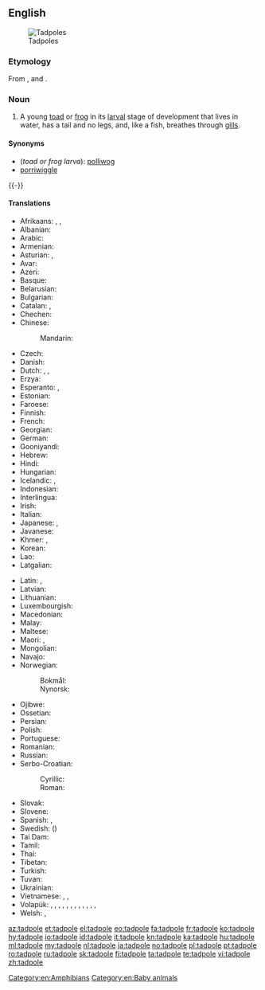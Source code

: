 ==English==
{{wikipedia}}
[[Image:Tadpoles 10 days.jpg|thumb|Tadpoles]]

===Etymology===
From {{etyl|enm|en}}, {{m|enm|tad||toad}} and {{m|enm|poll||head}}.

===Noun===
{{en-noun}}

# A young [[toad]] or [[frog]] in its [[larval]] stage of development that lives in water, has a tail and no legs, and, like a fish, breathes through [[gill]]s.

====Synonyms====
* (''toad or frog larva''): [[polliwog]]
* [[porriwiggle]]
{{-}}

====Translations====
{{trans-top|toad or frog larva}}
* Afrikaans: {{t|af|paddavis}}, {{t|af|paddavissie}}, {{t|af|kikvors}}
* Albanian: {{t|sq|fulterëz|f}}
* Arabic: {{t|ar|شُرْغُوف|m|tr=šurğūf|sc=Arab}}
* Armenian: {{t|hy|շերեփուկ}}
* Asturian: {{t|ast|renacuayu|m}}, {{t|ast|rancuayu|m}}
* Avar: {{t|av|къоркъотӏинчӏ|sc=Cyrl}}
* Azeri: {{t+|az|çömçəquyruq}}
* Basque: {{t|eu|zapaburu}}
* Belarusian: {{t|be|апало́нік|m}}
* Bulgarian: {{t|bg|попова лъжичка|f}}
* Catalan: {{t|ca|capgròs|m}}, {{t|ca|cullerot|m}}
* Chechen: {{t-needed|ce}}
* Chinese:
*: Mandarin: {{t+|cmn|蝌蚪|tr=kēdǒu|sc=Hani}}
* Czech: {{t+|cs|pulec|m}}
* Danish: {{t|da|haletudse|c}}
* Dutch: {{t+|nl|dikkopje|m}} {{qualifier|diminutive}}, {{t+|nl|dikkop|m}}, {{t+|nl|kikkervisje}} {{qualifier|diminutive}}
* Erzya: {{t|myv|ботпря}}
* Esperanto: {{t|eo|ranido}}, {{t|eo|bufido}}
* Estonian: {{t|et|kulles}}
* Faroese: {{t|fo|halapadda|f}}
* Finnish: {{t+|fi|nuijapää}}
* French: {{t+|fr|têtard|m}}
* Georgian: {{t|ka|თავკომბალა}}
* German: {{t+|de|Kaulquappe|f}}
* Gooniyandi: {{t|gni|gilyjirrjgi}}
* Hebrew: {{t|he|רֹאשָׁן|m|tr=rošan}}
* Hindi: {{t|hi|इल्ली|tr=illī|sc=Deva}}
* Hungarian: {{t+|hu|ebihal}}
* Icelandic: {{t|is|halakarta|f}}, {{t|is|froskungi|m}}
* Indonesian: {{t+|id|berudu}}
* Interlingua: {{t|ia|larva de rana}}
* Irish: {{t|ga|torbán|m}}
* Italian: {{t+|it|girino|m}}
* Japanese: {{t+|ja|おたまじゃくし|tr=おたまじゃくし, otamajakushi}}, {{t|ja|オタマジャクシ|tr=otamajakushi|sc=Jpan}}
* Javanese: {{t|jv|kecebong}}
* Khmer: {{t|km|កូនក្អុក|tr=koonk’ok|sc=Khmr}}, {{t|km|កូនពៀក|tr=koonpiek|sc=Khmr}}
* Korean: {{t+|ko|올챙이|sc=Kore}}
* Lao: {{t|lo|ຮວກ|sc=Laoo}}
* Latgalian: {{t|ltg|kūrcaklys|m}}
{{trans-mid}}
* Latin: {{t|la|ranunculus|m}}, {{t|la|ranula|f}}
* Latvian: {{t|lv|kurkulis|m}}
* Lithuanian: {{t|lt|buožgalvis}}
* Luxembourgish: {{t|lb|Kauzekapp|m}}
* Macedonian: {{t|mk|полногла́вец|m}}
* Malay: {{t|ms|berudu}}
* Maltese: {{t|mt|marżepp|m}}
* Maori: {{t|mi|hua poraka}}, {{t|mi|punua poraka}}
* Mongolian: {{t|mn|шанаган хорхой}}
* Navajo: {{t|nv|tsʼǫʼasánii}}
* Norwegian: 
*: Bokmål: {{t+|nb|rumpetroll|n}}
*: Nynorsk: {{t|nn|rumpetroll|n}}
* Ojibwe: {{t|oj|boodoonh}}
* Ossetian: {{t|os|къӕбила}}
* Persian: {{t|fa|بچه قورباغه|tr=bačče-ye qurbâğe}}
* Polish: {{t+|pl|kijanka|f}}
* Portuguese: {{t+|pt|girino|m}}
* Romanian: {{t+|ro|mormoloc|m}}
* Russian: {{t+|ru|голова́стик|m}}
* Serbo-Croatian:
*: Cyrillic: {{t|sh|пуноглавац|m}}
*: Roman: {{t+|sh|punoglavac|m}}
* Slovak: {{t+|sk|žubrienka|f}}
* Slovene: {{t|sl|paglavec|m}}
* Spanish: {{t+|es|renacuajo|m}}, {{t+|es|ranacuajo|m}}
* Swedish: ({{t+|sv|grodyngel|alt=grod}}){{t+|sv|yngel|c}}
* Tai Dam: {{t|blt|ʻkhuạk|sc=Tavt}}
* Tamil: {{t+|ta|தவளைக்குஞ்சு}}
* Thai: {{t|th|ลูกกบ|tr=lôok gòp|sc=Thai}}
* Tibetan: {{t|bo|ལྕོང་མོ|sc=Tibt}}
* Turkish: {{t+|tr|iribaş}}
* Tuvan: {{t|tyv|пага төлү}}
* Ukrainian: {{t|uk|пу́головок|m}}
* Vietnamese: {{t+|vi|nòng nọc}}, {{t|vi|nọc nọc}}, {{t|vi|óc nóc}}
* Volapük: {{qualifier|♂♀}} {{t|vo|frogalarvat}}, {{qualifier|♂}} {{t|vo|frogahilarvat}}, {{qualifier|♀}} {{t|vo|frogajilarvat}}, {{qualifier|♂♀ offspring}} {{t|vo|frogül}}, {{qualifier|♂ offspring}} {{t|vo|hifrogül}}, {{qualifier|♀ offspring}} {{t|vo|jifrogül}}, {{qualifier|♂♀ offspring}} {{t|vo|bufodül}}, {{qualifier|♂ offspring}} {{t|vo|hibufodül}}, {{qualifier|♀ offspring}} {{t|vo|jibufodül}}, {{qualifier|♂♀ offspring}} {{t|vo|rosipül}}, {{qualifier|♂ offspring}} {{t|vo|hirosipül}}, {{qualifier|♀ offspring}} {{t|vo|jirosipül}}, {{qualifier|obsolete}} {{t|vo|smafrog}}
* Welsh: {{t|cy|grifft|m}}, {{t+|cy|penbwl|m}}
{{trans-bottom}}

[[Category:en:Amphibians]]
[[Category:en:Baby animals]]

[[az:tadpole]]
[[et:tadpole]]
[[el:tadpole]]
[[eo:tadpole]]
[[fa:tadpole]]
[[fr:tadpole]]
[[ko:tadpole]]
[[hy:tadpole]]
[[io:tadpole]]
[[id:tadpole]]
[[it:tadpole]]
[[kn:tadpole]]
[[ka:tadpole]]
[[hu:tadpole]]
[[ml:tadpole]]
[[my:tadpole]]
[[nl:tadpole]]
[[ja:tadpole]]
[[no:tadpole]]
[[pl:tadpole]]
[[pt:tadpole]]
[[ro:tadpole]]
[[ru:tadpole]]
[[sk:tadpole]]
[[fi:tadpole]]
[[ta:tadpole]]
[[te:tadpole]]
[[vi:tadpole]]
[[zh:tadpole]]